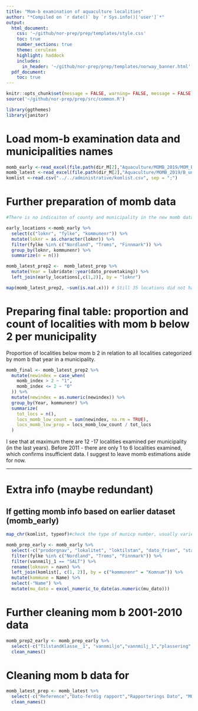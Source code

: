 ```yaml
---
title: "Mom-b examination of aquaculture localities"
author: "*Compiled on `r date()` by `r Sys.info()['user']`*"
output: 
  html_document:
    css: '~/github/nor-prep/prep/templates/style.css'
    toc: true
    number_sections: true
    theme: cerulean
    highlight: haddock
    includes: 
      in_header: '~/github/nor-prep/prep/templates/norway_banner.html'
  pdf_document:
    toc: true
---
```

```r
knitr::opts_chunk$set(message = FALSE, warning= FALSE, message = FALSE)
source('~/github/nor-prep/prep/src/common.R')
```

```r
library(ggthemes)
library(janitor)
```

# Load mom-b examination data and municipalities names
```r
momb_early <-read_excel(file.path(dir_M[2],"Aquaculture/MOMB_2019/MOM_BFiskDira/v_m_akva_lokalitet_mom_b.xlsx"))
momb_latest <-read_excel(file.path(dir_M[2],"Aquaculture/MOMB_2019/B_undersøkelser_Nordland_Troms_Finn_ Fdir_june2019.xls"))
komlist <-read.csv("../../administrative/komlist.csv", sep = ";")
```


# Further preparation of momb data
```r
#There is no indicaiton of county and municipality in the new momb data. To find out where the locations were, I will merge this dataset with our previous momb for years 2011-2018.

early_locations <-momb_early %>% 
  select(c("loknr", "fylke", "kommunenr")) %>% 
  mutate(loknr = as.character(loknr)) %>% 
  filter(fylke %in% c("Nordland", "Troms", "Finnmark")) %>% 
  group_by(loknr, kommunenr) %>% 
  summarize(n = n())

momb_latest_prep2 <-  momb_latest_prep %>% 
  mutate(Year = lubridate::year(dato_provetaking)) %>% 
  left_join(early_locations[,c(1,2)], by = "loknr")

map(momb_latest_prep2, ~sum(is.na(.x))) # Still 35 locations did not have info on the municipality where they are located
```



# Preparing final  table: proportion and count of localities with mom b below 2 per municipality
Proportion of localities below mom b 2 in relation to all localities categorized by mom b that year in a municipality.
```r
momb_final <- momb_latest_prep2 %>%
  mutate(newindex = case_when(
    momb_index > 2 ~ "1",
    momb_index <= 2 ~ "0"
  )) %>%
  mutate(newindex = as.numeric(newindex)) %>% 
  group_by(Year, kommunenr) %>%
  summarize(
    tot_locs = n(),
    locs_momb_low_count = sum(newindex, na.rm = TRUE),
    locs_momb_low_prop = locs_momb_low_count / tot_locs
  )
```
I see that at maximum there are 12 -17 localities examined per municipality (in the last years). Before 2011 - there are only 1 to 6 localities examined, which confirms insufficient data. I suggest to leave momb estimations aside for now. 


-------------------------------------------------------------------------------
# Extra info (maybe redundant)
## If getting momb info based on earlier dataset  (momb_early) 
```r
map_chr(komlist, typeof)#check the type of municp number, usually varies between integer and character

momb_prep_early <- momb_early %>%
  select(-c("prodorgnav", "lokalitet", "loktilstan", "dato_frien", "status_lok", "mu_type", "rapportid", "lat_lokali", "lon_lokali", "url", "vannmiljo_", "fylkeskode", "dato_fri_1", "prodorgn_1")) %>%
  filter(fylke %in% c("Nordland", "Troms", "Finnmark")) %>%
  filter(vannmilj_1 == "SALT") %>%
  rename(loknavn = navn) %>%
  left_join(komlist[, c(1, 2)], by = c("kommunenr" = "Komnum")) %>%
  mutate(kommune = Name) %>%
  select(-"Name") %>%
  mutate(mu_dato = excel_numeric_to_date(as.numeric(mu_dato))) 
```

# Further cleaning mom b 2001-2010 data
```r
momb_prep2_early <- momb_prep_early %>% 
  select(-c("TilstandKlasse__1", "vannmiljo","vannmilj_1","plassering", "status_l_1")) %>% 
  clean_names()
```

# Cleaning mom b data for 
```r
momb_latest_prep <- momb_latest %>% 
  select(-c("Reference","Dato-ferdig rapport","Rapporterings Dato", "MOM-type")) %>% 
  clean_names()
```








